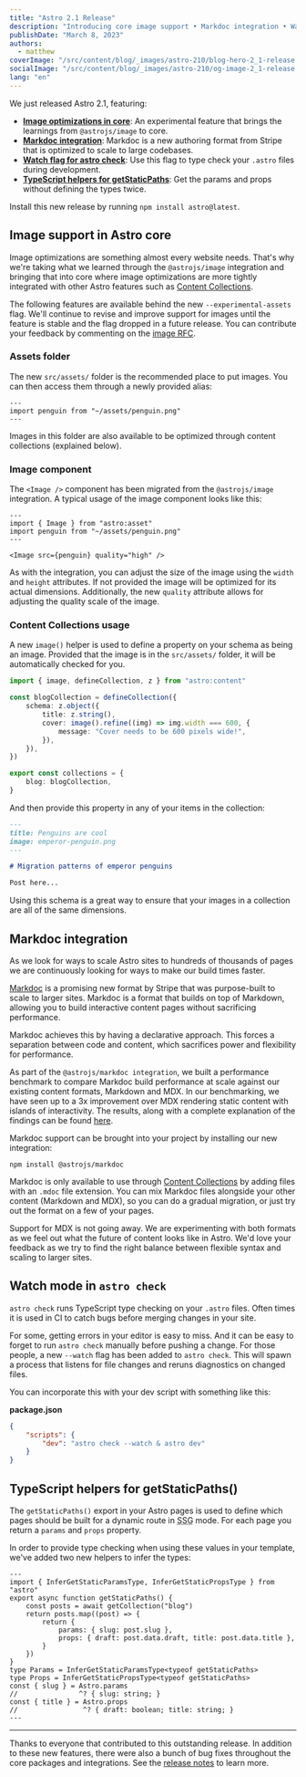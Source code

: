 ```yaml
---
title: "Astro 2.1 Release"
description: "Introducing core image support • Markdoc integration • Watch mode for astro check • getStaticPaths() TypeScript helpers"
publishDate: "March 8, 2023"
authors:
  - matthew
coverImage: "/src/content/blog/_images/astro-210/blog-hero-2_1-release.webp"
socialImage: "/src/content/blog/_images/astro-210/og-image-2_1-release.jpg"
lang: "en"
---
```




We just released Astro 2.1, featuring:

- **[Image optimizations in core](#image-support-in-astro-core)**: An experimental feature that brings the learnings from `@astrojs/image` to core.
- **[Markdoc integration](#markdoc-integration)**: Markdoc is a new authoring format from Stripe that is optimized to scale to large codebases.
- **[Watch flag for astro check](#watch-mode-in-astro-check)**: Use this flag to type check your `.astro` files during development.
- **[TypeScript helpers for getStaticPaths](#typescript-helpers-for-getstaticpaths)**: Get the params and props without defining the types twice.

Install this new release by running `npm install astro@latest`.

## Image support in Astro core

Image optimizations are something almost every website needs. That's why we're taking what we learned through the `@astrojs/image` integration and bringing that into core where image optimizations are more tightly integrated with other Astro features such as [Content Collections](https://docs.astro.build/en/guides/content-collections/).

The following features are available behind the new `--experimental-assets` flag. We'll continue to revise and improve support for images until the feature is stable and the flag dropped in a future release. You can contribute your feedback by commenting on the [image RFC](https://github.com/withastro/roadmap/pull/500).

### Assets folder

The new `src/assets/` folder is the recommended place to put images. You can then access them through a newly provided alias:

```astro
---
import penguin from "~/assets/penguin.png"
---
```

Images in this folder are also available to be optimized through content collections (explained below).

### Image component

The `<Image />` component has been migrated from the `@astrojs/image` integration. A typical usage of the image component looks like this:

```astro
---
import { Image } from "astro:asset"
import penguin from "~/assets/penguin.png"
---

<Image src={penguin} quality="high" />
```

As with the integration, you can adjust the size of the image using the `width` and `height` attributes. If not provided the image will be optimized for its actual dimensions. Additionally, the new `quality` attribute allows for adjusting the quality scale of the image.

### Content Collections usage

A new `image()` helper is used to define a property on your schema as being an image. Provided that the image is in the `src/assets/` folder, it will be automatically checked for you.

```ts
import { image, defineCollection, z } from "astro:content"

const blogCollection = defineCollection({
	schema: z.object({
		title: z.string(),
		cover: image().refine((img) => img.width === 600, {
			message: "Cover needs to be 600 pixels wide!",
		}),
	}),
})

export const collections = {
	blog: blogCollection,
}
```

And then provide this property in any of your items in the collection:

```md
---
title: Penguins are cool
image: emperor-penguin.png
---

# Migration patterns of emperor penguins

Post here...
```

Using this schema is a great way to ensure that your images in a collection are all of the same dimensions.

## Markdoc integration

<BlogContentImage src={markdoc} alt="The logo for the Markdoc project" />

As we look for ways to scale Astro sites to hundreds of thousands of pages we are continuously looking for ways to make our build times faster.

[Markdoc](https://markdoc.dev/) is a promising new format by Stripe that was purpose-built to scale to larger sites. Markdoc is a format that builds on top of Markdown, allowing you to build interactive content pages without sacrificing performance.

Markdoc achieves this by having a declarative approach. This forces a separation between code and content, which sacrifices power and flexibility for performance.

As part of the `@astrojs/markdoc integration`, we built a performance benchmark to compare Markdoc build performance at scale against our existing content formats, Markdown and MDX. In our benchmarking, we have seen up to a 3x improvement over MDX rendering static content with islands of interactivity. The results, along with a complete explanation of the findings can be found [here](https://gist.github.com/bholmesdev/07ec840d0bcdc24c0114268e16b2d0b0).

Markdoc support can be brought into your project by installing our new integration:

```shell
npm install @astrojs/markdoc
```

Markdoc is only available to use through [Content Collections](https://docs.astro.build/en/guides/content-collections/) by adding files with an `.mdoc` file extension. You can mix Markdoc files alongside your other content (Markdown and MDX), so you can do a gradual migration, or just try out the format on a few of your pages.

Support for MDX is not going away. We are experimenting with both formats as we feel out what the future of content looks like in Astro. We'd love your feedback as we try to find the right balance between flexible syntax and scaling to larger sites.

## Watch mode in `astro check`

<BlogContentImage
	src={astrocheckwatch}
	alt="CLI output of the astro check --watch command, showing no errors and that it is waiting on file changes."
/>

`astro check` runs TypeScript type checking on your `.astro` files. Often times it is used in CI to catch bugs before merging changes in your site.

For some, getting errors in your editor is easy to miss. And it can be easy to forget to run `astro check` manually before pushing a change. For those people, a new `--watch` flag has been added to `astro check`. This will spawn a process that listens for file changes and reruns diagnostics on changed files.

You can incorporate this with your dev script with something like this:

**package.json**

```json
{
	"scripts": {
		"dev": "astro check --watch & astro dev"
	}
}
```

## TypeScript helpers for getStaticPaths()

The `getStaticPaths()` export in your Astro pages is used to define which pages should be built for a dynamic route in <abbr title="Static-site generation">SSG</abbr> mode. For each page you return a `params` and `props` property.

In order to provide type checking when using these values in your template, we've added two new helpers to infer the types:

```astro
---
import { InferGetStaticParamsType, InferGetStaticPropsType } from "astro"
export async function getStaticPaths() {
	const posts = await getCollection("blog")
	return posts.map((post) => {
		return {
			params: { slug: post.slug },
			props: { draft: post.data.draft, title: post.data.title },
		}
	})
}
type Params = InferGetStaticParamsType<typeof getStaticPaths>
type Props = InferGetStaticPropsType<typeof getStaticPaths>
const { slug } = Astro.params
//               ^? { slug: string; }
const { title } = Astro.props
//                ^? { draft: boolean; title: string; }
---
```

---

Thanks to everyone that contributed to this outstanding release. In addition to these new features, there were also a bunch of bug fixes throughout the core packages and integrations. See the [release notes](LINK) to learn more.
